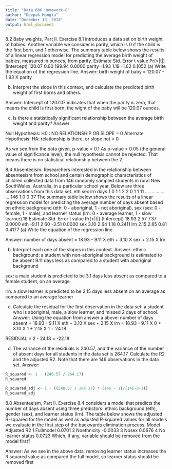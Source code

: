 ```yaml
---
title: "Data 606 Homework-8"
author: "Deepak Mongia"
date: "December 13, 2018"
output: html_document
---
```

8.2 Baby weights, Part II. Exercise 8.1 introduces a data set on birth weight of babies.
Another variable we consider is parity, which is 0 if the child is the first born, and 1 otherwise.
The summary table below shows the results of a linear regression model for predicting the average
birth weight of babies, measured in ounces, from parity.
Estimate Std. Error t value Pr(>|t|)
(Intercept) 120.07 0.60 199.94 0.0000
parity -1.93 1.19 -1.62 0.1052
(a) Write the equation of the regression line.
Answer: birth weight of baby = 120.07 - 1.93 X parity

(b) Interpret the slope in this context, and calculate the predicted birth weight of first borns and
others.

Answer:
Intercept of 1207.07 indicates that when the parity is zero, that means the child is first born, the wight of the baby will be 120.07 ounces.

(c) Is there a statistically significant relationship between the average birth weight and parity?
Answer:

Null Hypothesis: H0 : NO RELATIONSHIP OR SLOPE = 0
Alternate Hypothesis: HA: relationship is there, or slope not = 0

As we see from the data given, p-value = 0.1
As p-value > 0.05 (the general value of significance level), the null hypothesis cannot be rejected. That means there is no statistical relationship between the 2.


8.4 Absenteeism. Researchers interested in the relationship between absenteeism from school
and certain demographic characteristics of children collected data from 146 randomly sampled students
in rural New SouthWales, Australia, in a particular school year. Below are three observations
from this data set.
eth sex lrn days
1 0 1 1 2
2 0 1 1 11
...
...
...
...
...
146 1 0 0 37
The summary table below shows the results of a linear regression model for predicting the average
number of days absent based on ethnic background (eth: 0 - aboriginal, 1 - not aboriginal), sex
(sex: 0 - female, 1 - male), and learner status (lrn: 0 - average learner, 1 - slow learner).18
Estimate Std. Error t value Pr(>|t|)
(Intercept) 18.93 2.57 7.37 0.0000
eth -9.11 2.60 -3.51 0.0000
sex 3.10 2.64 1.18 0.2411
lrn 2.15 2.65 0.81 0.4177
(a) Write the equation of the regression line.

Answer:
number of days absent = 18.93 - 9.11 X eth + 3.10 X sex + 2.15 X lrn

(b) Interpret each one of the slopes in this context.
Answer:
ethnic background:
a student with non-aboriginal background is estimated to be absent 9.11 days less as compared to a student with aboriginal background

sex:
a male student is predicted to be 3.1 days less absent as compared to a female student, on an average

lrn:
a slow learner is predicted to be 2.15 days less absent on an average as compared to an average learner

(c) Calculate the residual for the first observation in the data set: a student who is aboriginal,
male, a slow learner, and missed 2 days of school.
Answer:
Using the equation from answer a above:
number of days absent = 18.93 - 9.11 X eth + 3.10 X sex + 2.15 X lrn
                      = 18.93 - 9.11 X 0 + 3.10 X 1 + 2.15 X 1
                      = 24.18

RESIDUAL = 2 - 24.18 = -22.18

(d) The variance of the residuals is 240.57, and the variance of the number of absent days for all
students in the data set is 264.17. Calculate the R2 and the adjusted R2. Note that there are
146 observations in the data set.
Answer:
```r
R_squared <- 1 - (240.57 / 264.17)
R_squared

R_squared_adj <- 1 - ((240.57 / 264.17) * (146 - 1)/(146-3-1))
R_squared_adj

```



8.8 Absenteeism, Part II. Exercise 8.4 considers a model that predicts the number of days
absent using three predictors: ethnic background (eth), gender (sex), and learner status (lrn).
The table below shows the adjusted R-squared for the model as well as adjusted R-squared values
for all models we evaluate in the first step of the backwards elimination process.
Model Adjusted R2
1 Fullmodel 0.0701
2 Noethnicity -0.0033
3 Nosex 0.0676
4 No learner status 0.0723
Which, if any, variable should be removed from the model first?

Answer:
As we see in the above data, removing learner status increases the R squared value as compared the full model, so learner status should be removed first

